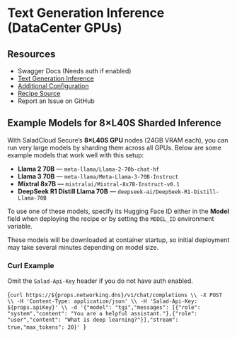 # Text Generation Inference (DataCenter GPUs)

## Resources

- <Link url={`https://${props.networking.dns}/docs`}>Swagger Docs</Link> (Needs auth if enabled)
- [Text Generation Inference](https://huggingface.co/docs/text-generation-inference/index)
- [Additional Configuration](https://huggingface.co/docs/text-generation-inference/reference/launcher)
- [Recipe Source](https://github.com/SaladTechnologies/salad-recipes/tree/master/recipes/tgi-dc)
- <Link url={`https://github.com/SaladTechnologies/salad-recipes/issues/new?title=Text%20Generation%20Inference%20DataCenter&body=%3C%21---%20Please%20describe%20the%20issue%20you%20are%20having%20with%20this%20recipe%2C%20and%20include%20as%20much%20detail%20as%20possible%2C%20including%20any%20relevant%20logs.%20--%3E%0AImage%3A%20${props.container.image}`}>Report an Issue on GitHub</Link>

## Example Models for 8×L40S Sharded Inference

With SaladCloud Secure’s **8×L40S GPU** nodes (24GB VRAM each), you can run very large models by sharding them across all GPUs. Below are some example models that work well with this setup:

- **Llama 2 70B** — `meta-llama/Llama-2-70b-chat-hf`
- **Llama 3 70B** — `meta-llama/Meta-Llama-3-70B-Instruct`
- **Mixtral 8x7B** — `mistralai/Mixtral-8x7B-Instruct-v0.1`
- **DeepSeek R1 Distill Llama 70B** — `deepseek-ai/DeepSeek-R1-Distill-Llama-70B`

To use one of these models, specify its Hugging Face ID either in the **Model** field when deploying the recipe or by setting the `MODEL_ID` environment variable.

<Callout variation="info">
These models will be downloaded at container startup, so initial deployment may take several minutes depending on model size.
</Callout>

### Curl Example

<Callout variation="note">Omit the `Salad-Api-Key` header if you do not have auth enabled.</Callout>

<CodeBlock language="bash">{`curl https://${props.networking.dns}/v1/chat/completions \\
    -X POST \\
    -H 'Content-Type: application/json' \\
    -H 'Salad-Api-Key: ${props.apiKey}' \\
    -d '{"model": "tgi","messages": [{"role": "system","content": "You are a helpful assistant."},{"role": "user","content": "What is deep learning?"}],"stream": true,"max_tokens": 20}'
`}</CodeBlock>
